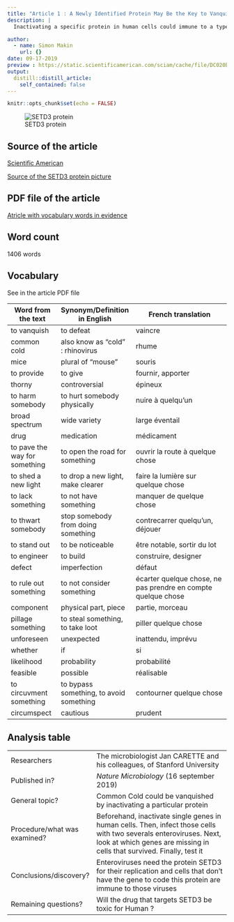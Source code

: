 ```yaml
---
title: "Article 1 : A Newly Identified Protein May Be the Key to Vanquishing the Common Cold"
description: |
  Inactivating a specific protein in human cells could immune to a type of viruses

author:
  - name: Simon Makin
    url: {}
date: 09-17-2019
preview : https://static.scientificamerican.com/sciam/cache/file/DC020B9F-C8B4-44D4-B0F1DB5DD3C5DB4B_source.jpg?w=590&h=800&A7826A59-A55D-4ED5-AB2696D9C8BFC714
output:
  distill::distill_article:
    self_contained: false
---
```


```r
knitr::opts_chunk$set(echo = FALSE)

```

![SETD3 protein](https://static.scientificamerican.com/sciam/cache/file/DC020B9F-C8B4-44D4-B0F1DB5DD3C5DB4B_source.jpg?w=590&h=800&A7826A59-A55D-4ED5-AB2696D9C8BFC714)

## Source of the article

[Scientific American](https://www.scientificamerican.com/article/a-newly-identified-protein-may-be-the-key-to-vanquishing-the-common-cold/)

[Source of the SETD3 protein picture](https://static.scientificamerican.com/sciam/cache/file/DC020B9F-C8B4-44D4-B0F1DB5DD3C5DB4B_source.jpg?w=590&h=800&A7826A59-A55D-4ED5-AB2696D9C8BFC714)

## PDF file of the article

[Atricle with vocabulary words in evidence](http://localhost:8787/file_show?path=%2Fmedia%2Fsf_shared%2Fprojects%2Flouis-simon-blog%2F_posts%2F2019-10-02-nom-de-votre-article%2FArticle1%2Bvoc.pdf)



## Word count

1406 words

## Vocabulary 

See in the article PDF file

| Word from the text | Synonym/Definition in English | French translation |
|-------|---------|--------------|
| to vanquish | to defeat | vaincre |
| common cold | also know as "cold" : rhinovirus | rhume |
| mice  | plural of "mouse"  | souris |
| to provide  | to give| fournir, apporter |
| thorny | controversial  | épineux |
|  to harm somebody |  to hurt somebody physically | nuire à quelqu'un |
| broad spectrum  | wide variety  | large éventail |
| drug | medication | médicament |
| to pave the way for something | to open the road for something | ouvrir la route à quelque chose |
| to shed a new light | to drop a new light, make clearer | faire la lumière sur quelque chose |
| to lack something | to not have something | manquer de quelque chose |
| to thwart somebody | stop somebody from doing something | contrecarrer quelqu'un, déjouer |
| to stand out | to be noticeable | être notable, sortir du lot |
| to engineer | to build | construire, designer |
| defect | imperfection | défaut |
| to rule out something | to not consider something | écarter quelque chose, ne pas prendre en compte quelque chose |
| component | physical part, piece | partie, morceau |
| pillage something | to steal something, to take loot | piller quelque chose |
| unforeseen | unexpected | inattendu, imprévu |
| whether | if | si |
| likelihood | probability | probabilité |
| feasible | possible | réalisable |
| to circuvment something | to bypass something, to avoid something | contourner quelque chose |
| circumspect | cautious | prudent |




## Analysis table 

|                              |                                                                     |
| ---------------------------- | ------------------------------------------------------------------- |
| Researchers                  | The microbiologist Jan CARETTE and his colleagues, of Stanford University                        |
| Published in?                | *Nature Microbiology* (16 september 2019)                                                       |
| General topic?               |  Common Cold could be vanquished by inactivating a particular protein                      |
| Procedure/what was examined? | Beforehand, inactivate single genes in human cells. Then, infect those cells with two severals enteroviruses. Next, look at which genes are missing in cells that survived. Finally, test it |
| Conclusions/discovery?       |  Enteroviruses need the protein SETD3 for their replication and cells that don't have the gene to code this protein are immune to those viruses      |
| Remaining questions?         | Will the drug that targets SETD3 be toxic for Human ? |




